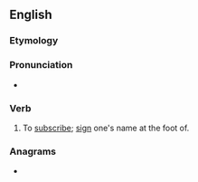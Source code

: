 ==English==

===Etymology===
{{prefix|en|under|sign}}

===Pronunciation===
* {{rhymes|en|aɪn}}

===Verb===
{{en-verb}}

# To [[subscribe]]; [[sign]] one's name at the foot of.

===Anagrams===
* {{anagrams|en|a=deginnrsu|endurings|sundering|undersing}}
